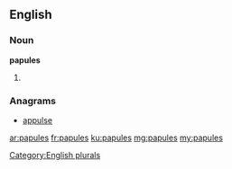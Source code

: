 ==English==

===Noun===
'''papules'''

# {{plural of|papule}}

===Anagrams===
* [[appulse#English|appulse]]

[[Category:English plurals]]

[[ar:papules]]
[[fr:papules]]
[[ku:papules]]
[[mg:papules]]
[[my:papules]]